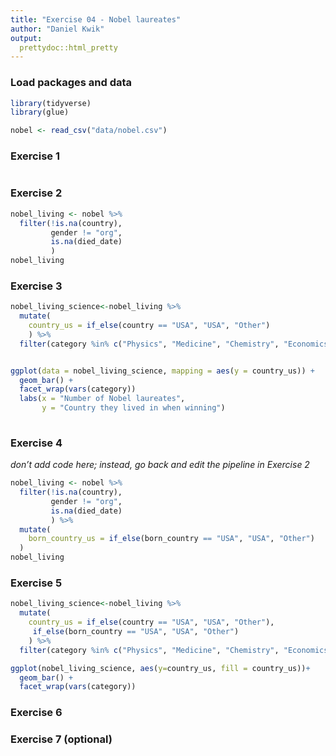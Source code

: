 ```yaml
---
title: "Exercise 04 - Nobel laureates"
author: "Daniel Kwik"
output:
  prettydoc::html_pretty
---
```


### Load packages and data

```r
library(tidyverse) 
library(glue)
```

```r
nobel <- read_csv("data/nobel.csv")

```

### Exercise 1

```r

```


### Exercise 2

```r
nobel_living <- nobel %>% 
  filter(!is.na(country),
         gender != "org",
         is.na(died_date)
         )
nobel_living
```


### Exercise 3

```r
nobel_living_science<-nobel_living %>% 
  mutate(
    country_us = if_else(country == "USA", "USA", "Other") 
    ) %>%
  filter(category %in% c("Physics", "Medicine", "Chemistry", "Economics"))


ggplot(data = nobel_living_science, mapping = aes(y = country_us)) +
  geom_bar() +
  facet_wrap(vars(category))
  labs(x = "Number of Nobel laureates",
       y = "Country they lived in when winning")
  

```


### Exercise 4

*don't add code here; instead, go back and edit the pipeline in Exercise 2*

```r
nobel_living <- nobel %>% 
  filter(!is.na(country),
         gender != "org",
         is.na(died_date)
         ) %>% 
  mutate(
    born_country_us = if_else(born_country == "USA", "USA", "Other")
  )
nobel_living
```


### Exercise 5

```r
nobel_living_science<-nobel_living %>% 
  mutate(
    country_us = if_else(country == "USA", "USA", "Other"),
     if_else(born_country == "USA", "USA", "Other")
    ) %>%
  filter(category %in% c("Physics", "Medicine", "Chemistry", "Economics"))

ggplot(nobel_living_science, aes(y=country_us, fill = country_us))+
  geom_bar() +
  facet_wrap(vars(category))
```


### Exercise 6


### Exercise 7 (optional)


